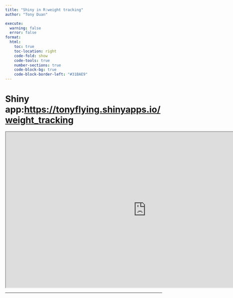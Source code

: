 ```yaml
---
title: "Shiny in R:weight tracking"
author: "Tony Duan"

execute:
  warning: false
  error: false
format:
  html:
    toc: true
    toc-location: right
    code-fold: show
    code-tools: true
    number-sections: true
    code-block-bg: true
    code-block-border-left: "#31BAE9"
---
```




# Shiny app:<https://tonyflying.shinyapps.io/weight_tracking>

```{=html}
<iframe width="900" height="500" src="https://tonyflying.shinyapps.io/weight_tracking/" title="shiny app"></iframe>
```

--------------------------------






